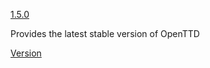 [[en/Archive/OpenTTD/OpenTTD 1.5.0|1.5.0]]<noinclude>


Provides the latest stable version of OpenTTD
[[Category:en/Templates|Version]]</noinclude>